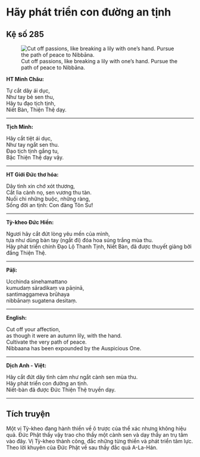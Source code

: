 # Hãy phát triển con đường an tịnh {- #hay-phat-trien-con-duong-an-tinh}

## Kệ số 285 {- #ke-so-285}

![Cut off passions, like breaking a lily with one’s hand. Pursue the path of peace to Nibbāna.](images/kinh-phap-cu-ke-so-285-dhammapada-verse-285.jpg){fig-align="center" .lightbox}

**HT Minh Châu:**

Tự cắt dây ái dục,  
Như tay bẻ sen thu,  
Hãy tu đạo tịch tịnh,  
Niết Bàn, Thiện Thệ dạy.  

<hr class="divider">

**Tịch Minh:**

Hãy cắt tiệt ái dục,  
Như tay ngắt sen thu.  
Ðạo tịch tịnh gắng tu,  
Bậc Thiện Thệ dạy vậy.  

<hr class="divider">

**HT Giới Đức thơ hóa:**

Dây tình xin chớ xót thương,  
Cắt lìa cành nọ, sen vương thu tàn.  
Nuối chi những buộc, những ràng,  
Sống đời an tịnh: Con đàng Tôn Sư!  

<hr class="divider">

**Tỳ-kheo Đức Hiền:**

Ngươi hãy cắt đứt lòng yêu mến của mình,  
tựa như dùng bàn tay (ngắt đi) đóa hoa súng trắng mùa thu.  
Hãy phát triển chính Đạo Lộ Thanh Tịnh, Niết Bàn, đã được thuyết giảng bởi đấng Thiện Thệ.  

<hr class="divider">

**Pāḷi:**

Ucchinda sinehamattano  
kumudaṃ sāradikaṃ va pāṇinā,  
santimaggameva brūhaya  
nibbānaṃ sugatena desitaṃ.  

<hr class="divider">

**English:**

Cut off your affection,  
as though it were an autumn lily, with the hand.  
Cultivate the very path of peace.  
Nibbaana has been expounded by the Auspicious One.  

<hr class="divider">

**Dịch Anh - Việt:**

Hãy cắt đứt dây tình cảm như ngắt cành sen mùa thu.  
Hãy phát triển con đường an tịnh.  
Niết-bàn đã được Ðức Thiện Thệ truyền dạy.  

<hr class="divider">

## Tích truyện {- #tich-truyen}

Một vị Tỳ-kheo đang hành thiền về ô trược của thể xác nhưng không hiệu quả. Ðức Phật thấy vậy trao cho thầy một cành sen và dạy thầy an trụ tâm vào đây. Vị Tỳ-kheo thành công, đắc những từng thiền và phát triển tâm lực. Theo lời khuyên của Ðức Phật về sau thầy đắc quả A-La-Hán.